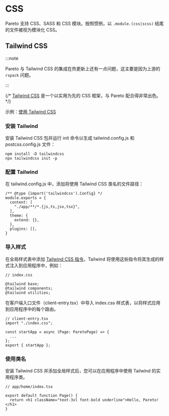 # CSS

Pareto 支持 CSS、SASS 和 CSS 模块。按照惯例，以 `.module.(css|scss)` 结尾的文件被视为模块化 CSS。

## Tailwind CSS

:::note

Pareto 与 Tailwind CSS 的集成在热更新上还有一点问题，这主要是因为上游的 `rspack` 问题。

:::

{/* [Tailwind CSS](https://tailwindcss.com/) 是一个以实用为先的 CSS 框架，与 Pareto 配合得非常出色。 */}

示例：[使用 Tailwind CSS](https://github.com/childrentime/pareto/tree/main/examples/tailwind)

### 安装 Tailwind

安装 Tailwind CSS 包并运行 init 命令以生成 tailwind.config.js 和 postcss.config.js 文件：

```tsx
npm install -D tailwindcss
npx tailwindcss init -p
```

### 配置 Tailwind

在 tailwind.config.js 中，添加将使用 Tailwind CSS 类名的文件路径：

```tsx
/** @type {import('tailwindcss').Config} */
module.exports = {
  content: [
    "./app/**/*.{js,ts,jsx,tsx}",
  ],
  theme: {
    extend: {},
  },
  plugins: [],
}
```

### 导入样式

在全局样式表中添加 [Tailwind CSS 指令](https://tailwindcss.com/docs/functions-and-directives#directives)，Tailwind 将使用这些指令将其生成的样式注入到应用程序中，例如：

```tsx
// index.css

@tailwind base;
@tailwind components;
@tailwind utilities;
```

在客户端入口文件（client-entry.tsx）中导入 index.css 样式表，以将样式应用到应用程序中的每个路由。

```tsx
// client-entry.tsx
import "./index.css";

const startApp = async (Page: ParetoPage) => {
  ...
};
export { startApp };
```

### 使用类名

安装 Tailwind CSS 并添加全局样式后，您可以在应用程序中使用 Tailwind 的实用程序类。

```tsx
// app/home/index.tsx

export default function Page() {
  return <h1 className="text-3xl font-bold underline">Hello, Pareto!</h1>
}
```